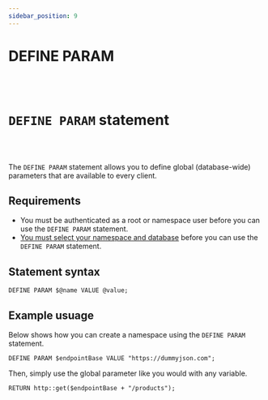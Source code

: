```yaml
---
sidebar_position: 9
---
```


# DEFINE PARAM

<br /><br />

# `DEFINE PARAM` statement

<br /><br />

The `DEFINE PARAM` statement allows you to define global (database-wide) parameters that are available to every client.

## Requirements
- You must be authenticated as a root or namespace user before you can use the `DEFINE PARAM` statement.
- [You must select your namespace and database](docs/surrealQl/statements/use) before you can use the `DEFINE PARAM` statement.

## Statement syntax

```surql title="SurrealQL Syntax"
DEFINE PARAM $@name VALUE @value;
```

## Example usuage 
Below shows how you can create a namespace using the `DEFINE PARAM` statement.

```surql
DEFINE PARAM $endpointBase VALUE "https://dummyjson.com";
```
Then, simply use the global parameter like you would with any variable.

```surql
RETURN http::get($endpointBase + "/products");
```